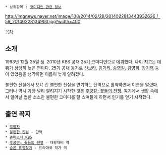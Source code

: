  * 상위항목 : [[코미디언 관련 정보]]

http://imgnews.naver.net/image/108/2014/02/28/2014022813443932626_1_59_20140228134903.jpg?width=400

[[목차]]

== 소개 ==
1983년 12월 25일 생. 2010년 KBS 공채 25기 코미디언으로 데뷔했다. 나이 치고는 데뷔가 상당히 늦은 편이다. 25기 공채 동기로 [[신보라]], [[김기리]], [[송영길]], [[김영희]], [[장기영]] 등이 있었음을 생각하면 이름이 늦게 알려졌다.

불편한 진실에서 모녀 간 불편한 진실을 연기하는 단역으로 활약하면서 이름을 알렸다. 그러나 역시 가장 널리 알려지기 시작한 것은 [[후궁뎐; 꽃들의 전쟁]]. 여기에서 생활 속에서 일어날 법한 소소한 불편한 코미디를 잘 스며들게 하면서 인기를 얻기 시작했다.
== 출연 꼭지 ==
 * [[막말자]]
 * [[불편한 진실]] - 단역
 * [[슈퍼스타 KBS]]
 * [[후궁뎐; 꽃들의 전쟁]] - 대왕대비 역
 * [[숨은 표절찾기]] - 드라마국 작가 역
